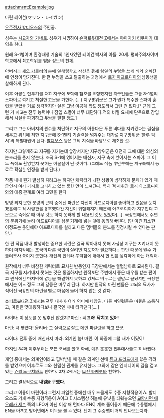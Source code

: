 attachment:Example.jpg

마린 레이건(マリン・レイガン)

[[우주전사 발디오스]]의 주인공.

성우는 [[시오자와 가네토]]. 
성우가 사망하여 [[슈퍼로봇대전 Z]]에서는 [[야마자키 타쿠미]]가 대역을 한다.

원래 S-1별이며 환경재생 기술의 1인자였던 레이건 박사의 아들. 20세.
평화주의자이며 학교에서 최고학위를 받을 정도의 천재.

아버지는 [[제오 가틀러]]의 손에 살해당하고 자신은 [[황제]] 암살의 누명을 쓰게 되어 순식간에 인생이 망가진다. 한 편 누명을 쓰고 탈출하는 과정에서 [[로자 아프로디아]]의 남동생을 살해하게 된다.

이후 아공간 전투기를 타고 지구에 도착해 협조를 요청했지만 지구인들은 그를 S-1별의 스파이로 여기고 처절한 고문을 가한다. (...) 지구방위군은 그가 뭔가 특수한 스파이 훈련을 받았을 거로 생각하지만 실은 그냥 이공계 학도 정도라서 그런 건 없다.[* 근데 그런 거 치고는 전투 능력이나 잠입 스킬이 너무 대단하다.적의 비밀 요새에 단독으로 잠입해서 시설을 파괴하고 무쌍을 펼칠 정도.]

그리고 그는 아버지의 원수를 처단하고 지구의 아름다운 푸른 바다를 지키겠다는 결심을 세우고 위기에 처한 지구군에 S-1별의 기술력을 넘겨주는 대가로 지구방위군 '블루 픽서'의 특별대원이 된다. [[발디오스]] 등은 그의 지식을 바탕으로 제조한 것.

하지만 그렇게하고 지구를 지키는데 앞장서지만 지구방위군은 여전히 그에 대한 의심의 눈초리를 풀지 않는다. 조국 S-1에 있어서는 배신자, 지구 측에 있어서는 스파이. 그 어느 쪽에도 환영받지 못하는 이물질이 된 것이다. (그래도 작품 후반부에는 지구측에서 동료로 확실한 인정을 받게 된다.)

작품 내내 뭔가 열심히 하려고는 하지만 캐릭터가 처한 상황이 심각하게 문제가 있기 때문인지 여러 가지로 고뇌하고 있는 듯한 면이 느껴진다. 특히 적 지휘관 로자 아프로디아와의 애증 관계로 여러 고민을 한다

방영 되지 못한 분량의 콘티 중에선 마린은 자신이 아프로디아를 좋아하고 있음을 눈치 챘음에도 적 사령관을 옹호했다간 자신이 위험해지기 때문에 아프로디아가 지구인의 고문으로 죽어갈 때 아무 것도 하지 못하게 할 내용인 것도 있었다[...]. 극장판에서도 주변의 분위기에 눌려 아프로디아를 심문 기계에 넣는 것에 동의해버린다. (단 이건 최소한 이정도는 용인해야 아프로디아를 살리고 다른 멤버들의 분노를 진정시킬 수 있다는 판단.)

한 편 작품 내내 발생하는 중요한 사건은 결국 막아내지 못해 사실상 지구는 지켜내지 못하며 마지막에는 조국의 다른 국민이 살려면 지도자가 필요하다는 판단 때문에 원수 가틀러조차 죽이지 못한다. 개인의 한계와 무력함에 대해서 한 번쯤 생각하게 하는 캐릭터.


원작에서 너무 비참한 캐릭터로 묘사된 반동인지 극장판에서는 열혈남아로 묘사된다. 결국 지구를 지켜내지 못하는 것은 동일하지만 원작보단 주변에서 좋은 대우를 받는 편이고 원작에선 마지막에 갈등을 해결하지 못하고 강제로 억누르는 결말로 끝났지만 극장판에서는 어느 정도 그의 갈등은 마무리 된다. 하지만 원작의 마린 팬들은 고뇌의 묘사가 적어진 극장판의 마린을 별로 마음에 들어 하지 않는 것 같다.


[[슈퍼로봇대전 Z]]에서는 전투 대사가 여러 의미에서 압권. 다른 파일럿들은 마린을 조롱하고, 마린은 맞대응하다보니 결국엔 내내 티격댄다[....]

라이타: 이 정도를 못 맞추진 않겠지?
마린 : '''시끄러! 닥치고 있어!'''

마린: 큭 맞았다!
올리버: 그 실력으로 잘도 메인 파일럿을 하고 있군.

라이타: 전투 중에 배신하지 마라. 외계인 놈!
마린: 이 와중에 그럴 새가 어딨어!

하지만 34화 이후부터는 모든 오해를 풀고 화해, 매우 훈훈한 전투대사들로 확 바뀐다.

게임 중에서는 외계인이라고 핍박받을 때 같은 외계인 선배 [[듀크 프리드]]에게 많은 격려를 받았으며 이후로도 그와 친밀한 관계를 유지한다. 그외에 같은 엔지니어의 길을 걷고 있는 [[쥬리 노구치]]와도 친하다. 2차 Z에서는 [[묘진 타케루]]와 친하다.

그리고 결정적으로 '''내일을 구했다.'''

그리고 이름이 마린이라 그런지 파일럿 중에선 매우 드믈게도 수중 지형적응이 A. 발디오스도 기체 수중 지형적응이 A이고 Z 시스템상 하늘에 유닛을 띄워놓으면 [[교향시편 에우레카 세븐]] 쪽의 LFO가 아닌 이상 매 턴마다 EN이 계속 줄어들기 때문에 수중맵에서 EN을 아끼고 방어면에서 이득을 볼 수 있다. 단지 그 수중맵이 거의 안나오는지라.

